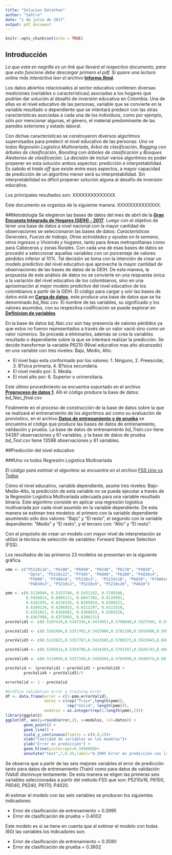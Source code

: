 ```yaml
---
title: "Solucion Datathon"
author: "Sahlre"
date: "1 de julio de 2017"
output: pdf_document
---
```


```r
knitr::opts_chunk$set(echo = TRUE)
```

## Introducción

*Lo que esta en negrilla es un link que llevará al respectivo documento, para que esto funcione debe descargar primero el pdf. Si quiere una lectura online más interactiva leer el archivo* **[Informe.Rmd](https://github.com/shlondon/datathon/blob/master/Informe.Rmd)**. 

Los datos abiertos relacionados al sector educativo contienen diversas mediciones (variables o características) asociadas a los hogares que podrían dar solución al desafió de inversión educativa en Colombia. Una de ellas es  el nivel educativo de las personas, variable que se convierte en la variable resultado o dependiente que se intentará predecir con las otras características asociadas a cada una de los individuos, como por ejemplo, sólo por mencionar algunas, el género, el material predominante de las paredes exteriores y estado laboral. 

Con dichas características se construyeron diversos algoritmos supervisados para predecir el nivel educativo de las personas: *Uno vs todos Regresión Logistica Multivariada*, *Árbol de clasificación*, *Bagging con árboles de clasificación*, *Boosting con árboles de clasificación* y *Bosques Aleatorios de clasificación*. La decisión de incluir varios algoritmos es poder propener
en esta solución ambos aspectos: predicción e interpretabilidad. Es sabido el *trade off* que existe entre esos aspectos, a mayor capacidad de predicción
de un algoritmo menor será su interpretabilidad. Sin interpretabilidad
es díficil propener solución alguna al desafio de inversión educativa.

Los principales resultados son: XXXXXXXXXXXXXX.

Este documento se organiza de la siguiente manera: XXXXXXXXXXXXXX.

##Metodología
Se elegieron las bases de datos del mes de abril de la **[Gran Encuesta Integrada de Hogares (GEIH) - 2017](http://formularios.dane.gov.co/Anda_4_1/index.php/catalog/458)**. Luego con el objetivo de tener una base de datos a nivel nacional con la mayor cantidad de observaciones se seleccionaron las bases de datos: *Características Generales*, *Fuerza de trabajo*, *Otras actividades y ayudas en la semana*, *otros ingresos* y *Vivienda y hogares*, tanto para Areas metropolitanas como para Cabeceras y zonas Rurales. Con cada una de esas bases de datos se procedió a seleccionar aquellas variables con un porcentaje de valores pérdidos inferior al 10%. Tal decisión se toma con la intención de crear un modelo predictivo del nivel educativo que aproveche la mayor cantidad de observaciones de las bases de datos de la GEIH. De esta manera, la propuesta de este análisis de datos no se convierte en una respuesta única a la variación del nivel educativo de los colombianos, sino en una aproximación al mejor modelo predictivo del nivel educativo de los colombianos a partir de la GEIH. El código para cargar y unir las bases de datos está en **[Carga de datos](https://github.com/shlondon/datathon/blob/master/Script/Carga%20y%20preproceso/Carga%20de%20datos.Rmd)**, este produce una base de datos que se ha denominado *bd_Nac.csv*. El nombre de las variables, su significado y los valores asumidos, con su respectiva codificación se puede explorar en **[Definicion de variables](https://github.com/shlondon/datathon/blob/master/Script/Carga%20y%20preproceso/Definicion_Variables.md)**

En la base de datos *bd_Nac.csv* aún hay presencia de valores pérdidos ya que estos no fueron representados a través de un valor vació sino como un valor númerico. Se procede a eliminarlos, además se crea la variables resultado o dependiente sobre la que se intentará realizar la predicción. Se decide transformar la variable P6210 (Nivel educativo mas alto alcanzado) en una variable con tres niveles: Bajo, Medio, Alto.

- El nivel bajo esta conformado por los valores: 1. Ninguno, 2. Preescolar, 3. B?sica primaria, 4. B?sica secundaria. 
- El nivel medio por: 5. Media.
- El nivel alto por: 6. Superior o universitaria.

Este último procedimiento se encuentra soportado en el archivo **[Preproceso de datos 1](https://github.com/shlondon/datathon/blob/master/Script/Carga%20y%20preproceso/Preproceso%20de%20datos%201.Rmd)**. Allí el código produce la base de datos: *bd_Nac_final.csv*

Finalmente en el proceso de construcción de la base de datos sobre la que se realizará el entrenamiento de los algoritmos así como su evaluación de pronóstico, en el archivo **[Datos de entrenamiento y de prueba](https://github.com/shlondon/datathon/blob/master/Script/Carga%20y%20preproceso/Datos%20de%20entrenamiento%20y%20de%20prueba.Rmd)** se encuentra el código que produce las bases de datos de entrenamiento, validación y prueba. La base de datos de entrenamiento *bd_Train.csv* tiene 54397 observaciones y 61 variables, y la base de datos de prueba *bd_Test.csv* tiene 13598 observaciones y 61 variables.

##Predicción del nivel educativo

###Uno vs todos Regresión Logistica Multivariada

*El código para estimar el algorítmo se encuentra en el archivo* [FSS Uno vs Todos](https://github.com/shlondon/datathon/blob/master/Script/Analisis/FSS_Uno_vs_Todos.R)

Cómo el nivel educativo, variable dependiente, asume tres niveles: Bajo-Medio-Alto,
la predicción de esta variable no se puede ejecutar a través de la Regresión Logistica Multivariada adecuada para una variable resultado binaria. Este algoritmo consiste en aplicar una regresión logística multivariada por cada nivel asumido en la variable dependiente. De esta manera se estiman tres modelos: el primero con la variable dependiente asumiendo sólo dos valores: "Bajo" y "El resto", el segundo con la variable dependiente: "Medio" y "El resto", y el tercero con: "Alto" y "El resto".

Con el propósito de crear un modelo con mayor nivel de interpretación se utilizó la técnica de selección de variables: Forward Stepwise Selection (FSS).

Los resultados de las primeros 23 modelos se presentan en la siguiente gráfica.

```r
vmm <- c("P5210s16", "P6100", "P6040", "P6240", "P6170", "P4020",
          "Dpto", "P5210s22", "P7505", "P6008", "P6160", "P4030s4",
          "P5090", "P7480s8", "P5210s3",  "P5210s10", "P6020", "P7480s6",
          "P4030s3", "P5210s2", "P5210s9", "P5210s20", "P4010")

pmm <- c(0.5110944, 0.5353788, 0.5431182, 0.5789106,
         0.5926614, 0.6005111, 0.6047392, 0.6126992,
         0.6181591, 0.6216335, 0.6245014, 0.6266522,
         0.6289134, 0.6296855, 0.6312297, 0.6323510,
         0.6351821, 0.6356601, 0.6360829, 0.6366528,
         0.6367998, 0.6375903, 0.6380131)
precValid1 <- c(0.5107429,0.5347336,0.5419951,0.5790840,0.5927569, 0.5996048,0.6049820,0.6124503,0.6177356,0.6210906,0.6238482,0.6267895, 0.6285590,0.6289956,0.6309258,0.6315693,0.6350392,0.6350851, 0.6353839,0.6352460,0.6367167,0.6368086,0.637015)

precValid2 <- c(0.5102604,0.5351702,0.5425006,0.5782108,0.5916998,0.5999265,0.6038330,0.6135074,0.6192752,0.6232277,0.6257555,0.6279155,0.6291105,0.6300526,0.6317761,0.6330400,0.6359354,0.6360273,0.6365558,0.6367167,0.6371533,0.6375210,0.6380955)

precValid3 <- c(0.5123621,0.5357767,0.5413603,0.5788373,0.5923943,0.6000000,0.6033318,0.6121783,0.6186811,0.6217142,0.6236673,0.6261489,0.6276884,0.6285616,0.6307904,0.6317096,0.6351333,0.6353171,0.6354550,0.6351562,0.6371783,0.6371783,0.6376608)

precValid4 <- c(0.5105014,0.5354796,0.5434303,0.5791397,0.5926743,0.6000735,0.6046234,0.6100924,0.6165954,0.6199963,0.6221334,0.6243394, 0.6261087,0.6284066,0.6289352,0.6296245,0.6333471,0.6336458,0.6345190,0.6339446,0.6346339,0.6356910,0.6357829)

precValid5 <- c(0.5116049,0.5357340,0.5455694,0.5784999,0.5940574,0.6017557,0.6049499,0.6130848,0.6187839,0.6213577,0.6249425,0.6272406, 0.6296305,0.6302050,0.6317676,0.6324111,0.6347091,0.6352376,0.6355823,0.6360649,0.6376275,0.6380642,0.6380642)

precValid <- (precValid1 + precValid2 + precValid3 +
        precValid4 + precValid5)/5

errorValid <- 1 - precValid

#Gráfica validation error y training error
df <- data.frame(error = c(1-pmm,errorValid),
                 datos = c(rep("Train",length(pmm)),
                           rep("Valid", length(pmm))),
                 modelos = as.integer(rep(1:length(pmm),2)))
library(ggplot2)
ggplot(df, aes(y=round(error,2), x=modelos, col=datos)) +
        geom_point() +
        geom_line() +
        scale_y_continuous(limits = c(0.0,1))+
        xlab("Cantidad de variables en los modelos")+
        ylab("Error en predicción") +
        geom_hline(yintercept=0.3994889)+
        annotate("text",7,0.35,label="0.3995 Error en predicción con las seis mejores variables",size=3)
```

Se observa que a partir de las seis mejores variables el error de predicción tanto para datos de entrenamiento (Train) como para datos de validación (Valid) disminuye lentamente. De esta manera se eligen las primeras seis variables seleccionadas a partir del método FSS que son: P5210s16, P6100, P6040, P6240, P6170, P4020.

Al estimar el modelo con las seis variables se producen los siguientes indicadores:

- Error de clasificación de entrenamiento = 0.3995
- Error de clasificación de prueba = 0.4002

Este modelo es si se tiene en cuenta que al estimar el modelo con todas (60) las variables los indicadores son:

- Error de clasificación de entrenamiento = 0.3590
- Error de clasificación de prueba = 0.3602






